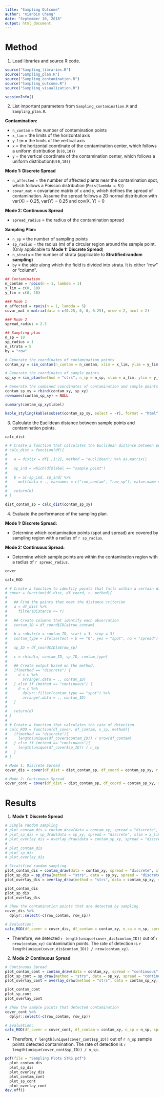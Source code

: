 ```yaml
---
title: "Sampling Outcome"
author: "Xianbin Cheng"
date: "September 10, 2018"
output: html_document
---
```


# Method  

1. Load libraries and source R code.

```r
source("Sampling_libraries.R")
source("Sampling_plan.R")
source("Sampling_contamination.R")
source("Sampling_outcome.R")
source("Sampling_visualization.R")
```

```r
sessionInfo()
```

2. List important parameters from `Sampling_contamination.R` and `Sampling_plan.R`.

**Contamination:**  

  * `n_contam` = the number of contamination points 
  * `x_lim` = the limits of the horizontal axis  
  * `y_lim` = the limits of the vertical axis  
  * `x` = the horizontal coordinate of the contamination center, which follows a uniform distribution (`U(0,10)`)
  * `y` = the vertical coordinate of the contamination center, which follows a uniform distribution(`U(0,10)`)  

  **Mode 1: Discrete Spread** 

  * `n_affected` = the number of affected plants near the contamination spot, which follows a Poisson distribution (`Pois(lambda = 5)`)   
  * `covar_mat` = covariance matrix of `x` and `y`, which defines the spread of contamination. Assume the spread follows a 2D normal distribution with var(X) =     0.25, var(Y) = 0.25 and cov(X, Y) = 0  

  **Mode 2: Continuous Spread**

  * `spread_radius` = the radius of the contamination spread

**Sampling Plan:**  

  * `n_sp` = the number of sampling points
  * `sp_radius` = the radius (m) of a circular region around the sample point. (Only applicable to **Mode 1: Discrete Spread**)
  * `n_strata` = the number of strata (applicable to **Stratified random sampling**)
  * `by` = the side along which the field is divided into strata. It is either "row" or "column".

```r
## Contamination
n_contam = rpois(n = 1, lambda = 3)
x_lim = c(0, 10)
y_lim = c(0, 10)

### Mode 1
n_affected = rpois(n = 1, lambda = 5)
covar_mat = matrix(data = c(0.25, 0, 0, 0.25), nrow = 2, ncol = 2)

### Mode 2
spread_radius = 2.5

## Sampling plan
n_sp = 10
sp_radius = 1
n_strata = 5
by = "row"
```

```r
# Generate the coordinates of contamination points
contam_xy = sim_contam(n_contam = n_contam, xlim = x_lim, ylim = y_lim, covariance = covar_mat, n_affected = n_affected, radius = spread_radius) 

# Generate the coordinates of sample points
sp_xy = sim_plan(method = "strs", n_sp = n_sp, xlim = x_lim, ylim = y_lim, radius = sp_radius, n_strata = n_strata, by = by)

# Generate the combined coordinates of contamination and sample points
contam_sp_xy = rbind(contam_xy, sp_xy)
rownames(contam_sp_xy) = NULL
```

```r
summary(contam_sp_xy$label)
```

```r
kable_styling(kable(subset(contam_sp_xy, select = -r), format = "html"), full_width = FALSE)
```

3. Calculate the Euclidean distance between sample points and contamination points. 

```r
calc_dist
```


```r
# # Create a function that calculates the Euclidean distance between points and only outputs the distances between sample points and contamination points.
# calc_dist = function(df){
#   
#   a = dist(x = df[ ,1:2], method = "euclidean") %>% as.matrix()
#   
#   sp_ind = which(df$label == "sample point")
#   
#   b = a[-sp_ind, sp_ind] %>%
#     melt(data = ., varnames = c("row_contam", "row_sp"), value.name = "Distance")
#   
#   return(b)
# }
```

```r
dist_contam_sp = calc_dist(contam_sp_xy)
```

4. Evaluate the performance of the sampling plan.

**Mode 1: Discrete Spread:**  

* Determine which contamination points (spot and spread) are covered by sampling region with a radius of `r sp_radius`.

**Mode 2: Continuous Spread:**  

* Determine which sample points are within the contamination region with a radius of `r spread_radius`.

```r
cover

calc_ROD
```


```r
# # Create a function to idenfity points that falls within a certain distance from another point
# cover = function(df_dist, df_coord, r, method){
#   
#   ## Find the points that meet the distance criterion
#   a = df_dist %>%
#     filter(Distance <= r)
#   
#   ## Create columns that identify each observation
#   contam_ID = df_coord$ID[a$row_contam]
#   
#   b = substr(x = contam_ID, start = 3, stop = 3)
#   contam_type = ifelse(test = b == "0", yes = "spot", no = "spread")
#   
#   sp_ID = df_coord$ID[a$row_sp]
#   
#   c = cbind(a, contam_ID, sp_ID, contam_type)
#   
#   ## Create output based on the method.
#   if(method == "discrete") {
#     d = c %>%
#       arrange(.data = ., contam_ID)
#   } else if (method == "continuous") {
#     d = c %>%
#       dplyr::filter(contam_type == "spot") %>%
#       arrange(.data = ., contam_ID)
#   }
#   
#   return(d)
# }
# 
# # Create a function that calculates the rate of detection
# calc_ROD = function(df_cover, df_contam, n_sp, method){
#   if(method == "discrete"){
#     length(unique(df_cover$contam_ID)) / nrow(df_contam)
#   } else if (method == "continuous"){
#     length(unique(df_cover$sp_ID)) / n_sp
#   }
# }
```

```r
# Mode 1: Discrete Spread
cover_dis = cover(df_dist = dist_contam_sp, df_coord = contam_sp_xy, r = sp_radius, spread = "discrete")

# Mode 2: Continuous Spread
cover_cont = cover(df_dist = dist_contam_sp, df_coord = contam_sp_xy, r = spread_radius, spread = "continuous")
```


# Results  

1. **Mode 1: Discrete Spread**

```r
# Simple random sampling
# plot_contam_dis = contam_draw(data = contam_xy, spread = "discrete", xlim = x_lim, ylim = y_lim)
# plot_sp_dis = sp_draw(data = sp_xy, spread = "discrete", xlim = x_lim, ylim = y_lim)
# plot_overlay_dis = overlay_draw(data = contam_sp_xy, spread = "discrete", xlim = x_lim, ylim = y_lim)
# 
# plot_contam_dis
# plot_sp_dis
# plot_overlay_dis
```

```r
# Stratified random sampling
plot_contam_dis = contam_draw(data = contam_xy, spread = "discrete", xlim = x_lim, ylim = y_lim)
plot_sp_dis = sp_draw(method = "strs", data = sp_xy, spread = "discrete", xlim = x_lim, ylim = y_lim, n_strata = n_strata, by = by)
plot_overlay_dis = overlay_draw(method = "strs", data = contam_sp_xy, spread = "discrete", xlim = x_lim, ylim = y_lim, n_strata = n_strata, by = by)

plot_contam_dis
plot_sp_dis
plot_overlay_dis

```



```r
# Show the contamination points that are detected by sampling.
cover_dis %>%
  dplyr::select(-c(row_contam, row_sp))
```

```r
# Evaluation: 
calc_ROD(df_cover = cover_dis, df_contam = contam_xy, n_sp = n_sp, spread = "discrete")
```

* Therefore, we detected `r length(unique(cover_dis$contam_ID))` out of `r nrow(contam_xy)` contamination points. The rate of detection is `r length(unique(cover_dis$contam_ID)) / nrow(contam_xy)`.


2. **Mode 2: Continuous Spread**

```r
# Continuous Spread
plot_contam_cont = contam_draw(data = contam_xy, spread = "continuous", xlim = x_lim, ylim = y_lim)
plot_sp_cont = sp_draw(method = "strs", data = sp_xy, spread = "continuous", xlim = x_lim, ylim = y_lim, n_strata = n_strata, by = by)
plot_overlay_cont = overlay_draw(method = "strs", data = contam_sp_xy, spread = "continuous", xlim = x_lim, ylim = y_lim, n_strata = n_strata, by = by)

plot_contam_cont
plot_sp_cont
plot_overlay_cont
```

```r
# Show the sample points that detected contamination
cover_cont %>%
  dplyr::select(-c(row_contam, row_sp)) 
```

```r
# Evaluation: 
calc_ROD(df_cover = cover_cont, df_contam = contam_xy, n_sp = n_sp, spread = "continuous")
```

* Therefore, `r length(unique(cover_cont$sp_ID))` out of `r n_sp` sample points detected contamination. The rate of detection is `r length(unique(cover_cont$sp_ID)) / n_sp`.

```r
pdf(file = "Sampling Plots STRS.pdf")
  plot_contam_dis
  plot_sp_dis
  plot_overlay_dis
  plot_contam_cont
  plot_sp_cont
  plot_overlay_cont
dev.off()
```

